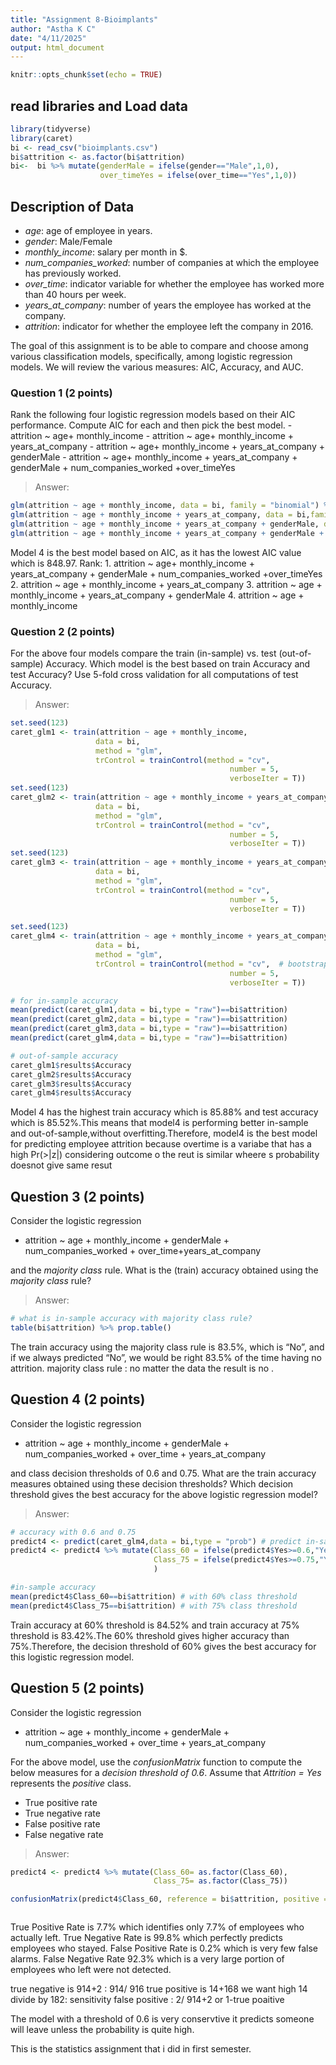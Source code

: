---
title: "Assignment 8-Bioimplants"
author: "Astha K C"
date: "4/11/2025"
output: html_document
---

```{r setup, include=FALSE}
knitr::opts_chunk$set(echo = TRUE)
```

## read libraries and Load data

```{r}
library(tidyverse)
library(caret)
bi <- read_csv("bioimplants.csv")
bi$attrition <- as.factor(bi$attrition)
bi<-  bi %>% mutate(genderMale = ifelse(gender=="Male",1,0),
                    over_timeYes = ifelse(over_time=="Yes",1,0))

```


## Description of Data
- *age*:   age of employee in years.	
- *gender*: Male/Female                     
- *monthly_income*: salary per month in $.          
- *num_companies_worked*: number of companies at which the employee has previously worked.
- *over_time*:  indicator variable for whether the employee has worked more than 40 hours per week.   
- *years_at_company*:  number of years the employee has worked at the company.
- *attrition*: indicator for whether the employee left the company in 2016.


The goal of this assignment is to be able to compare and choose among various classification models, specifically, among logistic regression models. We will review the various measures: AIC, Accuracy, and AUC.


### Question 1 (2 points)
Rank the following four logistic regression models based on their AIC performance. Compute AIC for each and then pick the best model.
- attrition ~ age+ monthly_income
- attrition ~ age+ monthly_income + years_at_company
- attrition ~ age+ monthly_income + years_at_company + genderMale 
- attrition ~ age+ monthly_income + years_at_company + genderMale + num_companies_worked +over_timeYes

> Answer: 

```{r}
glm(attrition ~ age + monthly_income, data = bi, family = "binomial") %>% summary()
glm(attrition ~ age + monthly_income + years_at_company, data = bi,family = binomial) %>% summary()
glm(attrition ~ age + monthly_income + years_at_company + genderMale, data = bi,family = binomial) %>% summary()
glm(attrition ~ age + monthly_income + years_at_company + genderMale + num_companies_worked +over_timeYes, data = bi,family = binomial) %>% summary()

```
Model 4 is the best model based on AIC, as it has the lowest AIC value which is 848.97.
Rank:
1. attrition ~ age+ monthly_income + years_at_company + genderMale + num_companies_worked +over_timeYes 
2. attrition ~ age + monthly_income + years_at_company 
3. attrition ~ age + monthly_income + years_at_company + genderMale 
4. attrition ~ age + monthly_income

### Question 2 (2 points)
For the above four models compare the train (in-sample) vs. test (out-of-sample) Accuracy. Which model is the best based on train Accuracy and test Accuracy? Use 5-fold cross validation for all computations of test Accuracy.

> Answer: 

```{r}
set.seed(123)
caret_glm1 <- train(attrition ~ age + monthly_income,
                   data = bi,
                   method = "glm",
                   trControl = trainControl(method = "cv",  
                                                 number = 5,
                                                 verboseIter = T)) 
set.seed(123)
caret_glm2 <- train(attrition ~ age + monthly_income + years_at_company,
                   data = bi,
                   method = "glm",
                   trControl = trainControl(method = "cv", 
                                                 number = 5,
                                                 verboseIter = T)) 
set.seed(123)
caret_glm3 <- train(attrition ~ age + monthly_income + years_at_company + genderMale,
                   data = bi,
                   method = "glm",
                   trControl = trainControl(method = "cv",  
                                                 number = 5,
                                                 verboseIter = T)) 

set.seed(123)
caret_glm4 <- train(attrition ~ age + monthly_income + years_at_company + genderMale + num_companies_worked + over_timeYes,
                   data = bi,
                   method = "glm",
                   trControl = trainControl(method = "cv",  # bootstrapping
                                                 number = 5,
                                                 verboseIter = T)) 

# for in-sample accuracy
mean(predict(caret_glm1,data = bi,type = "raw")==bi$attrition)
mean(predict(caret_glm2,data = bi,type = "raw")==bi$attrition)
mean(predict(caret_glm3,data = bi,type = "raw")==bi$attrition)
mean(predict(caret_glm4,data = bi,type = "raw")==bi$attrition)

# out-of-sample accuracy
caret_glm1$results$Accuracy
caret_glm2$results$Accuracy
caret_glm3$results$Accuracy
caret_glm4$results$Accuracy

```
Model 4 has the highest train accuracy which is 85.88% and test accuracy which is 85.52%.This means that model4 is performing better in-sample and out-of-sample,without overfitting.Therefore, model4 is the best model for predicting employee attrition because overtime is a variabe that has a high Pr(>|z|)
considering outcome o the reut is similar wheere s probability doesnot give same resut 

## Question 3 (2 points)
Consider the logistic regression

 - attrition ~ age + monthly_income + genderMale + num_companies_worked + over_time+years_at_company

and the *majority class* rule. What is the (train) accuracy obtained using the *majority class* rule?

> Answer: 

```{r}
# what is in-sample accuracy with majority class rule?
table(bi$attrition) %>% prop.table()
```
The train accuracy using the majority class rule is 83.5%, which is "No", and if we always predicted "No", we would be right 83.5% of the time having no attrition.
majority class rule : no matter the data the result is no .

## Question 4 (2 points)
Consider the logistic regression

 - attrition ~ age + monthly_income + genderMale + num_companies_worked + over_time + years_at_company
 
and class decision thresholds of 0.6 and 0.75. What are the train accuracy measures obtained using these decision thresholds? Which decision threshold gives the best accuracy for the above logistic regression model?

> Answer: 

```{r}
# accuracy with 0.6 and 0.75
predict4 <- predict(caret_glm4,data = bi,type = "prob") # predict in-sample probabilities using 'caret_glm4' model
predict4 <- predict4 %>% mutate(Class_60 = ifelse(predict4$Yes>=0.6,"Yes","No"), # for 60% class threshold
                                Class_75 = ifelse(predict4$Yes>=0.75,"Yes","No") # for 75% class threshold
                                )

#in-sample accuracy 
mean(predict4$Class_60==bi$attrition) # with 60% class threshold
mean(predict4$Class_75==bi$attrition) # with 75% class threshold

```
 Train accuracy at 60% threshold is 84.52% and train accuracy at 75% threshold is 83.42%.The 60% threshold gives higher accuracy than 75%.Therefore, the decision threshold of 60% gives the best accuracy for this logistic regression model.
  
## Question 5 (2 points)
Consider the logistic regression

 - attrition ~ age + monthly_income + genderMale + num_companies_worked + over_time + years_at_company
 
For the above model, use the *confusionMatrix* function to compute the below measures for a *decision threshold of 0.6*. Assume that *Attrition = Yes* represents the *positive* class.

- True positive rate
- True negative rate
- False positive rate
- False negative rate

> Answer: 

```{r}
predict4 <- predict4 %>% mutate(Class_60= as.factor(Class_60),
                                Class_75= as.factor(Class_75))

confusionMatrix(predict4$Class_60, reference = bi$attrition, positive = "Yes")



```
True Positive Rate is 7.7% which identifies only 7.7% of employees who actually left.
True Negative Rate is 99.8% which perfectly predicts employees who stayed.
False Positive Rate is 0.2% which is very few false alarms.
False Negative Rate 92.3% which is a very large portion of employees who left were not detected. 

true negative is 914+2 : 914/ 916 
true positive is 14+168 we want high 14 divide by 182: sensitivity 
false positive : 2/ 914+2 or 1-true poaitive 

 
 The model with a threshold of 0.6 is very conservtive it predicts someone will leave unless the probability is quite high. 
 
 
 This is the statistics assignment that i did in first semester. 


